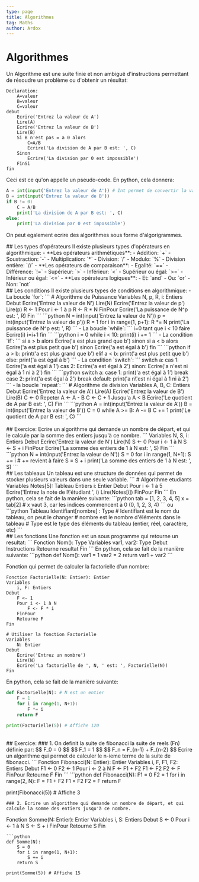 ```yaml
---
type: page
title: Algorithmes
tag: Maths
author: Ardox
---
```


# Algorithmes
Un Algorithme est une suite finie et non ambiguë d'instructions permettant de résoudre un problème ou d'obtenir un résultat:
```
Declaration:
    A=valeur
    B=valeur
    C=valeur
debut
    Ecrire('Entrez la valeur de A')
    Lire(A)
    Ecrire('Entrez la valeur de B')
    Lire(B)
    Si B n'est pas = a 0 alors
        C=A/B
        Ecrire('La division de A par B est: ', C)
    Sinon
        Ecrire('La division par 0 est impossible')
    FinSi
fin
```
Ceci est ce qu'on appelle un pseudo-code. En python, cela donnera:
```python
A = int(input('Entrez la valeur de A')) # Int permet de convertir la valeur en entier.
B = int(input('Entrez la valeur de B'))
if B != 0:
    C = A/B
    print('La division de A par B est: ', C)
else:
    print('La division par 0 est impossible')
```
On peut egalement ecrire des algorithmes sous forme d'algorigrammes.
<br />
<div className="separator" />
## Les types d'opérateurs
Il existe plusieurs types d'opérateurs en algorithmique:
- **Les opérateurs arithmétiques**:
    - Addition: `+`
    - Soustraction: `-`
    - Multiplication: `*`
    - Division: `/`
    - Modulo: `%`
    - Division entière: `//`
- **Les opérateurs de comparaison**:
    - Egalité: `==`
    - Différence: `!=`
    - Supérieur: `>`
    - Inférieur: `<`
    - Supérieur ou égal: `>=`
    - Inférieur ou égal: `<=`
- **Les opérateurs logiques**:
    - Et: `and`
    - Ou: `or`
    - Non: `not`

<div className="separator" />
## Les conditions
Il existe plusieurs types de conditions en algorithmique:
- La boucle `for`:
```
# Algorithme de Puissance
Variables
    N, p, R, i: Entiers
Debut
    Ecrire('Entrez la valeur de N')
    Lire(N)
    Ecrire('Entrez la valeur de p')
    Lire(p)
    R <- 1
    Pour i <- 1 à p
        R <- R * N
    FinPour
    Ecrire('La puissance de N^p est: ', R)
Fin
```
```python
N = int(input('Entrez la valeur de N'))
p = int(input('Entrez la valeur de p'))
R = 1
for i in range(1, p+1):
    R *= N
print('La puissance de N^p est: ', R)
```
- La boucle `while`:
```
i=0
tant que i < 10 faire
    Ecrire(i)
    i=i+1
fin
```
```python
i = 0
while i < 10:
    print(i)
    i += 1
```
- La condition `if`:
```
si a > b alors
    Ecrire('a est plus grand que b')
sinon si a < b alors
    Ecrire('a est plus petit que b')
sinon
    Ecrire('a est égal à b')
fin
```
```python
if a > b:
    print('a est plus grand que b')
elif a < b:
    print('a est plus petit que b')
else:
    print('a est égal à b')
```
- La condition `switch`:
```
switch a:
    cas 1: Ecrire('a est égal à 1')
    cas 2: Ecrire('a est égal à 2')
    sinon:
        Ecrire('a n'est ni égal à 1 ni à 2')
fin
```
```python
switch a:
    case 1:
        print('a est égal à 1')
        break
    case 2:
        print('a est égal à 2')
        break
    default:
        print('a n\'est ni égal à 1 ni à 2')
```
- la boucle `repeat`:
```
# Algorithme de division
Variables
    A, B, C: Entiers
Debut
    Ecrire('Entrez la valeur de A')
    Lire(A)
    Ecrire('Entrez la valeur de B')
    Lire(B)
    C <- 0
    Repeter
        A <- A - B
        C <- C + 1
    Jusqu'a A < B
    Ecrire('Le quotient de A par B est: ', C)
Fin
```
```python
A = int(input('Entrez la valeur de A'))
B = int(input('Entrez la valeur de B'))
C = 0
while A >= B:
    A -= B
    C += 1
print('Le quotient de A par B est: ', C)
```
<br />
<div className="separator" />
<br />
## Exercice:
Ecrire un algorithme qui demande un nombre de départ, et qui le calcule par la somme des entiers jusqu'à ce nombre.
```
Variables
    N, S, i: Entiers
Debut
    Ecrire('Entrez la valeur de N')
    Lire(N)
    S <- 0
    Pour i <- 1 à N
        S <- S + i
    FinPour
    Ecrire('La somme des entiers de 1 à N est: ', S)
Fin
```
```python
N = int(input('Entrez la valeur de N'))
S = 0
for i in range(1, N+1):
    S += i # += revient à faire S = S + i
print('La somme des entiers de 1 à N est: ', S)
```
<br />
<div className="separator" />
## Les tableaux
Un tableau est une structure de données qui permet de stocker plusieurs valeurs dans une seule variable. 
```
# Algorithme etudiants
Variables
    Notes[5]: Tableau Entiers
    i: Entier
Debut
    Pour i <- 1 à 5
        Ecrire('Entrez la note de l\'étudiant ', i)
        Lire(Notes[i])
    FinPour
Fin
```
En python, cela se fait de la manière suivante:
```python
tab = [1, 2, 3, 4, 5]
x = tab[2] # x vaut 3, car les indices commencent à 0 (0, 1, 2, 3, 4)
```
ou
```python
Tableau Identifiant[nombre] : Type
# Identifiant est le nom du tableau, on peut le changer
# nombre est le nombre d'éléments dans le tableau
# Type est le type des éléments du tableau (entier, réel, caractère, etc)
```
<br />
<div className="separator" />
## Les fonctions
Une fonction est un sous programme qui retourne un resultat:
```
Fonction Nom(): Type
Variables
    var1, var2: Type
Debut
    Instructions
    Retourne resultat
Fin
```
En python, cela se fait de la manière suivante:
```python
def Nom():
    var1 = 1
    var2 = 2
    return var1 + var2
```

Fonction qui permet de calculer la factorielle d'un nombre:
```
Fonction Factorielle(N: Entier): Entier
Variables
    i, F: Entiers
Debut
    F <- 1
    Pour i <- 1 à N
        F <- F * i
    FinPour
    Retourne F
Fin
```
```
# Utiliser la fonction Factorielle
Variables
    N: Entier
Debut
    Ecrire('Entrez un nombre')
    Lire(N)
    Ecrire('La factorielle de ', N, ' est: ', Factorielle(N))
Fin
```
En python, cela se fait de la manière suivante:
```python
def Factorielle(N): # N est un entier
    F = 1
    for i in range(1, N+1):
        F *= i
    return F

print(Factorielle(5)) # Affiche 120
```
<br />
## Exercice:
### 1. On definit la suite de fibonacci la suite de reels (Fn) définie par:
$$
F_0 = 0
$$
$$
F_1 = 1
$$
$$
F_n = F_{n-1} + F_{n-2}
$$
Ecrire un algorithme qui permet de calculer le n-ieme terme de la suite de fibonacci.
```
Fonction Fibonacci(N: Entier): Entier
Variables
    i, F, F1, F2: Entiers
Debut
    F1 <- 0
    F2 <- 1
    Pour i <- 2 à N
        F <- F1 + F2
        F1 <- F2
        F2 <- F
    FinPour
    Retourne F
Fin
```
```python
def Fibonacci(N):
    F1 = 0
    F2 = 1
    for i in range(2, N):
        F = F1 + F2
        F1 = F2
        F2 = F
    return F

print(Fibonacci(5)) # Affiche 3
```
### 2. Ecrire un algorithme qui demande un nombre de départ, et qui calcule la somme des entiers jusqu'à ce nombre.
```
Fonction Somme(N: Entier): Entier
Variables
    i, S: Entiers
Debut
    S <- 0
    Pour i <- 1 à N
        S <- S + i
    FinPour
    Retourne S
Fin
```
```python
def Somme(N):
    S = 0
    for i in range(1, N+1):
        S += i
    return S

print(Somme(5)) # Affiche 15
```

